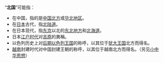 “'''北国'''”可能指：
*在中国，指的是[[中国北方|中国北方]]或[[华北地区|华北地区]]。
*在[[日本|日本]]古代，指[[北陆道|北陆道]]。
*在日本现代，指[[东京|东京]]以北的[[东北地方|东北地方]]和[[北海道|北海道]]。
*日本[[江户时代|江户时代]]对[[吉原|吉原]]的異稱。
*以色列历史上对[[以色列王国_(后期)|后期以色列王国]]的称呼，以其位于[[犹大王国|犹大王国]]北方而得名。
*[[越南|越南]]封建时代对中国封建王朝的称呼，以其位于越南北方而得名。（另见[[小中华思想|小中华思想]]）
{{Disambig|cat=二字地名消歧义}}